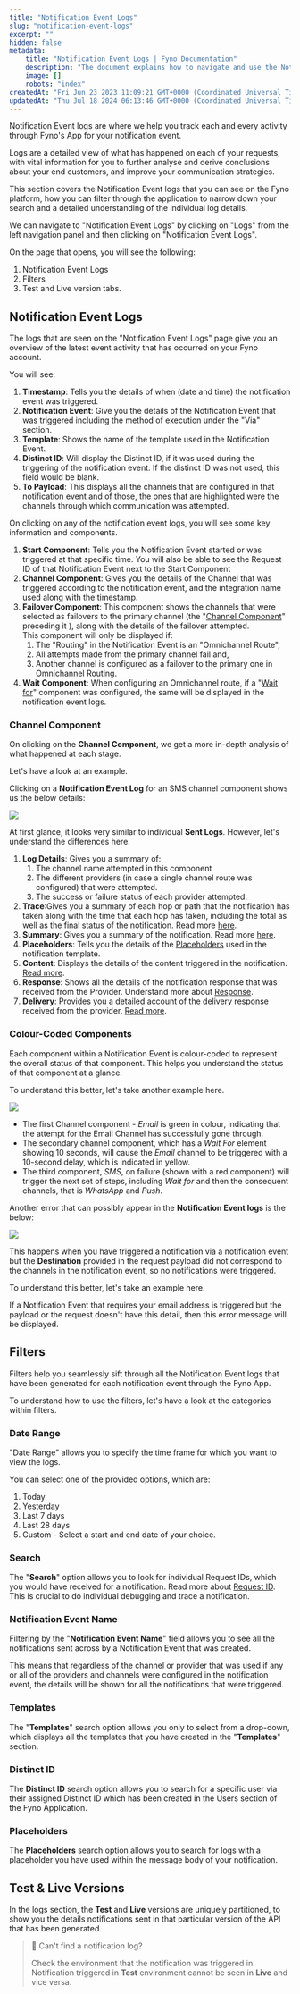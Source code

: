 ```yaml
---
title: "Notification Event Logs"
slug: "notification-event-logs"
excerpt: ""
hidden: false
metadata:
    title: "Notification Event Logs | Fyno Documentation"
    description: "The document explains how to navigate and use the Notification Event logs on the Fyno platform, detailing the components and filters available to track and analyze notification events, and improve communication strategies. It also describes how to access logs, interpret log details, and use filters to narrow down searches, with a focus on understanding the status and flow of notifications."
    image: []
    robots: "index"
createdAt: "Fri Jun 23 2023 11:09:21 GMT+0000 (Coordinated Universal Time)"
updatedAt: "Thu Jul 18 2024 06:13:46 GMT+0000 (Coordinated Universal Time)"
---
```


Notification Event logs are where we help you track each and every activity through Fyno's App for your notification event.

Logs are a detailed view of what has happened on each of your requests, with vital information for you to further analyse and derive conclusions about your end customers, and improve your communication strategies.

This section covers the Notification Event logs that you can see on the Fyno platform, how you can filter through the application to narrow down your search and a detailed understanding of the individual log details.

We can navigate to "Notification Event Logs" by clicking on "Logs" from the left navigation panel and then clicking on "Notification Event Logs".

On the page that opens, you will see the following:

1. Notification Event Logs
2. Filters
3. Test and Live version tabs.

## Notification Event Logs

The logs that are seen on the "Notification Event Logs" page give you an overview of the latest event activity that has occurred on your Fyno account.

You will see:

1. **Timestamp**: Tells you the details of when (date and time) the notification event was triggered.
2. **Notification Event**: Give you the details of the Notification Event that was triggered including the method of execution under the "Via" section.
3. **Template**: Shows the name of the template used in the Notification Event.
4. **Distinct ID**: Will display the Distinct ID, if it was used during the triggering of the notification event. If the distinct ID was not used, this field would be blank.
5. **To Payload**: This displays all the channels that are configured in that notification event and of those, the ones that are highlighted were the channels through which communication was attempted.

On clicking on any of the notification event logs, you will see some key information and components.

1. **Start Component**: Tells you the Notification Event started or was triggered at that specific time. You will also be able to see the Request ID of that Notification Event next to the Start Component
2. **Channel Component**: Gives you the details of the Channel that was triggered according to the notification event, and the integration name used along with the timestamp.
3. **Failover Component**: This component shows the channels that were selected as failovers to the primary channel (the "[Channel Component](./omnichannel-route-creation#channels)" preceding it ), along with the details of the failover attempted.  
   This component will only be displayed if:
    1. The "Routing" in the Notification Event is an "Omnichannel Route",
    2. All attempts made from the primary channel fail and,
    3. Another channel is configured as a failover to the primary one in Omnichannel Routing.
4. **Wait Component**: When configuring an Omnichannel route, if a "[Wait for](./omnichannel-route-creation#controls)" component was configured, the same will be displayed in the notification event logs.

### Channel Component

On clicking on the **Channel Component**, we get a more in-depth analysis of what happened at each stage.

Let's have a look at an example.

Clicking on a **Notification Event Log** for an SMS channel component shows us the below details:

![](https://fynodocs.s3.ap-south-1.amazonaws.com/images/event-logs-1.png)

At first glance, it looks very similar to individual **Sent Logs**. However, let's understand the differences here.

1. **Log Details**: Gives you a summary of:
    1. The channel name attempted in this component
    2. The different providers (in case a single channel route was configured) that were attempted.
    3. The success or failure status of each provider attempted.
2. **Trace**:Gives you a summary of each hop or path that the notification has taken along with the time that each hop has taken, including the total as well as the final status of the notification. Read more [here](./log-details-trace).
3. **Summary**: Gives you a summary of the notification. Read more [here](./log-details-summary).
4. **Placeholders**: Tells you the details of the [Placeholders](./log-details-placeholders) used in the notification template.
5. **Content**: Displays the details of the content triggered in the notification. [Read more](./log-details-content).
6. **Response**: Shows all the details of the notification response that was received from the Provider. Understand more about [Response](./log-details-response).
7. **Delivery**: Provides you a detailed account of the delivery response received from the provider. [Read more](./log-details-delivery).

### Colour-Coded Components

Each component within a Notification Event is colour-coded to represent the overall status of that component. This helps you understand the status of that component at a glance.

To understand this better, let's take another example here.

![](https://fynodocs.s3.ap-south-1.amazonaws.com/images/event-logs-2.png)

-   The first Channel component - _Email_ is green in colour, indicating that the attempt for the Email Channel has successfully gone through.
-   The secondary channel component, which has a _Wait For_ element showing 10 seconds, will cause the _Email_ channel to be triggered with a 10-second delay, which is indicated in yellow.
-   The third component, _SMS_, on failure (shown with a red component) will trigger the next set of steps, including _Wait for_ and then the consequent channels, that is _WhatsApp_ and _Push_.

Another error that can possibly appear in the **Notification Event logs** is the below:

![](https://fynodocs.s3.ap-south-1.amazonaws.com/images/event-logs-3.png)

This happens when you have triggered a notification via a notification event but the **Destination** provided in the request payload did not correspond to the channels in the notification event, so no notifications were triggered.

To understand this better, let's take an example here.

If a Notification Event that requires your email address is triggered but the payload or the request doesn't have this detail, then this error message will be displayed.

## Filters

Filters help you seamlessly sift through all the Notification Event logs that have been generated for each notification event through the Fyno App.

To understand how to use the filters, let's have a look at the categories within filters.

### Date Range

"Date Range" allows you to specify the time frame for which you want to view the logs.

You can select one of the provided options, which are:

1. Today
2. Yesterday
3. Last 7 days
4. Last 28 days
5. Custom - Select a start and end date of your choice.

### Search

The "**Search**" option allows you to look for individual Request IDs, which you would have received for a notification. Read more about [Request ID](./log-details-summary#request-id). This is crucial to do individual debugging and trace a notification.

### Notification Event Name

Filtering by the "**Notification Event Name**" field allows you to see all the notifications sent across by a Notification Event that was created.

This means that regardless of the channel or provider that was used if any or all of the providers and channels were configured in the notification event, the details will be shown for all the notifications that were triggered.

### Templates

The "**Templates**" search option allows you only to select from a drop-down, which displays all the templates that you have created in the "**Templates**" section.

### Distinct ID

The **Distinct ID** search option allows you to search for a specific user via their assigned Distinct ID which has been created in the Users section of the Fyno Application.

### Placeholders

The **Placeholders** search option allows you to search for logs with a placeholder you have used within the message body of your notification.

## Test & Live Versions

In the logs section, the **Test** and **Live** versions are uniquely partitioned, to show you the details notifications sent in that particular version of the API that has been generated.

> 🚧 Can't find a notification log?
>
> Check the environment that the notification was triggered in. Notification triggered in **Test** environment cannot be seen in **Live** and vice versa.
